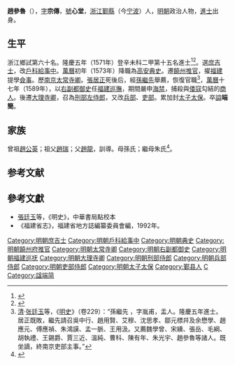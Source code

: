 {{明清人物信息框
| 姓名 = 趙參魯
| 原名 =
| 圖片名稱= 
| 圖片大小 =
| 圖片說明 = 
| 最高職務 =
| 國家 = 大明 
| 爵位 =
| 籍貫 = 浙江寧波府鄞縣
| 族裔 = 
| 字號 = 
| 諡號 =
| 出生日期 = 生年不詳
| 出生地點 = <!---浙江寧波府鄞縣--->
| 逝世日期 = 卒年不詳 
| 逝世地點 =
| 墓葬 =
| 配偶 = 
| 親屬 = 
| 出身 =
* 隆慶五年辛未科進士出身
| 經歷 =
| 著作 =  
}}
'''趙參魯'''（{{bd|1537年||1609年|catIdx=Z趙}}），[[表字|字]]'''宗傳'''，[[號|號]]'''心堂'''，[[浙江|浙江]][[鄞縣|鄞縣]]（今[[宁波|宁波]]）人，[[明朝|明朝]]政治人物，[[進士|進士]]出身。

== 生平 ==
浙江鄉試第六十名。隆慶五年（1571年）登辛未科二甲第十五名進士<ref>{{Cite book|title=《皇明贡举考》卷五|last=（明）[[张朝瑞|张朝瑞]]|first=|publisher=《续修四库全书》史部第828册|year=|isbn=|location=|pages=}}</ref><ref>{{Cite book|title=贡举志五种 上|last=鲁小俊，江俊伟著|first=|publisher=武汉：武汉大学出版社|year=2009|isbn=978-7-307-07043-1|location=|pages=}}</ref>。選[[庶吉士|庶吉士]]，改[[戶科|戶科]][[給事中|給事中]]。[[萬曆|萬曆]]初年（1573年）降職為[[高安|高安]][[典史|典史]]。遷[[饒州|饒州]][[推官|推官]]，擢[[福建|福建]]提學[[僉事|僉事]]。歷[[南京|南京]][[太常寺|太常寺卿]]。[[張居正|張居正]]死後后，經[[孫繼先_(隆慶進士)|孫繼先]]舉薦，恢復官職<ref>[[清|清]]·[[张廷玉|张廷玉]]等，《[[明史|明史]]》（卷229）：“孫繼先 ，字胤甫，盂人。隆慶五年進士。居正既敗，繼先請召吳中行、趙用賢、艾穆、沈思孝、鄒元標幷及余懋學、趙應元、傅應禎、朱鴻謨、孟一脈、王用汲。又薦魏學曾、宋纁、張岳、毛綱、胡執禮、王錫爵、賈三近、溫純、曹科、陳有年、朱光宇、趙參魯等諸人。既坐謫，終南京吏部主事。”</ref>，[[萬曆|萬曆]]十七年（1589年），以[[右副都御史|右副都御史]]任[[福建巡撫|福建巡撫]]，期間嚴申[[海禁|海禁]]，捕殺與[[倭寇|倭寇]]勾結的[[商人|商人]]。後遷[[大理寺卿|大理寺卿]]，召為[[刑部左侍郎|刑部左侍郎]]，又改[[兵部|兵部]]、[[吏部|吏部]]。累加封[[太子太保|太子太保]]。卒[[謚|謚]]'''端簡'''。

== 家族 ==
曾祖[[趙公英|趙公英]]；祖父[[趙瑞|趙瑞]]；父[[趙龍|趙龍]]，訓導。母孫氏；繼母朱氏<ref>{{Cite book|title=天一阁藏明代科举录选刊 登科录 点校本|last=龚延明主编|first=|publisher=宁波出版社|year=2016|isbn=978-7-5526-2320-8|location=宁波|pages=|quote=《天一閣藏明代科舉錄選刊.登科錄》之《隆慶五年辛未科登科錄》}}</ref>。

==参考文献==
{{reflist}}

==參考文獻==
*[[張廷玉|張廷玉]]等，《明史》，中華書局點校本
*《福建省志》，福建省地方誌編纂委員會編，1992年。

{{start box}}
{{s-off}}
{{s-before|[[周寀|周寀]]}}
{{s-title|[[福建巡撫|福建巡撫]]|[[萬曆|萬曆]]年間上任}}
{{s-after|[[張汝濟|張汝濟]]}}
{{end box}}
{{隆慶五年辛未科殿試金榜}}

{{DEFAULTSORT:Zhao趙}}
[[Category:明朝庶吉士|Category:明朝庶吉士]]
[[Category:明朝戶科給事中|Category:明朝戶科給事中]]
[[Category:明朝典史|Category:明朝典史]]
[[Category:明朝饒州府推官|Category:明朝饒州府推官]]
[[Category:明朝太常寺卿|Category:明朝太常寺卿]]
[[Category:明朝右副都御史|Category:明朝右副都御史]]
[[Category:明朝福建巡抚|Category:明朝福建巡抚]]
[[Category:明朝大理寺卿|Category:明朝大理寺卿]]
[[Category:明朝刑部侍郎|Category:明朝刑部侍郎]]
[[Category:明朝兵部侍郎|Category:明朝兵部侍郎]]
[[Category:明朝吏部侍郎|Category:明朝吏部侍郎]]
[[Category:明朝太子太保|Category:明朝太子太保]]
[[Category:鄞县人|Category:鄞县人]]
[[Category:趙姓|C]]
[[Category:諡端简|Category:諡端简]]